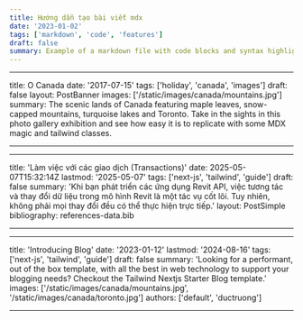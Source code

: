 ```yaml
---
title: Hướng dẫn tạo bài viết mdx
date: '2023-01-02'
tags: ['markdown', 'code', 'features']
draft: false
summary: Example of a markdown file with code blocks and syntax highlighting
---
```


---

title: O Canada
date: '2017-07-15'
tags: ['holiday', 'canada', 'images']
draft: false
layout: PostBanner
images: ['/static/images/canada/mountains.jpg']
summary: The scenic lands of Canada featuring maple leaves, snow-capped mountains, turquoise lakes and Toronto. Take in the sights in this photo gallery exhibition and see how easy it is to replicate with some MDX magic and tailwind classes.

---

---

title: 'Làm việc với các giao dịch (Transactions)'
date: 2025-05-07T15:32:14Z
lastmod: '2025-05-07'
tags: ['next-js', 'tailwind', 'guide']
draft: false
summary: 'Khi bạn phát triển các ứng dụng Revit API, việc tương tác và thay đổi dữ liệu trong mô hình Revit là một tác vụ cốt lõi. Tuy nhiên, không phải mọi thay đổi đều có thể thực hiện trực tiếp.'
layout: PostSimple
bibliography: references-data.bib

---

---

title: 'Introducing Blog'
date: '2023-01-12'
lastmod: '2024-08-16'
tags: ['next-js', 'tailwind', 'guide']
draft: false
summary: 'Looking for a performant, out of the box template, with all the best in web technology to support your blogging needs? Checkout the Tailwind Nextjs Starter Blog template.'
images: ['/static/images/canada/mountains.jpg', '/static/images/canada/toronto.jpg']
authors: ['default', 'ductruong']

---
